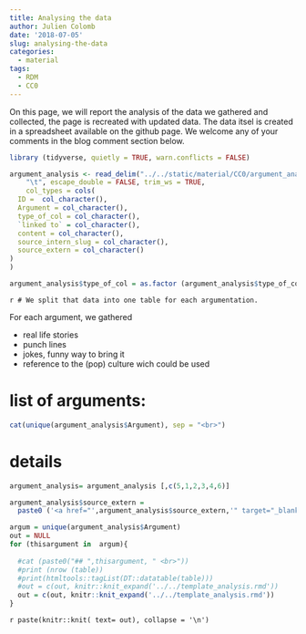 ```yaml
---
title: Analysing the data
author: Julien Colomb
date: '2018-07-05'
slug: analysing-the-data
categories:
  - material
tags:
  - RDM
  - CC0
---
```



On this page, we will report the analysis of the data we gathered and collected, the page is recreated with updated data. The data itsel is created in a spreadsheet available on the github page. We welcome any of your comments in the blog comment section below.


```r

library (tidyverse, quietly = TRUE, warn.conflicts = FALSE)

argument_analysis <- read_delim("../../static/material/CC0/argument_analysis.csv", 
    "\t", escape_double = FALSE, trim_ws = TRUE,
    col_types = cols(
  ID =  col_character(),
  Argument = col_character(),
  type_of_col = col_character(),
  `linked to` = col_character(),
  content = col_character(),
  source_intern_slug = col_character(),
  source_extern = col_character()
)
) 

argument_analysis$type_of_col = as.factor (argument_analysis$type_of_col)

```


`r # We split that data into one table for each argumentation.`

For each argument, we gathered 

- real life stories
- punch lines
- jokes, funny way to bring it
- reference to the (pop) culture wich could be used

# list of arguments:

```r

cat(unique(argument_analysis$Argument), sep = "<br>")

```

# details

```r
argument_analysis= argument_analysis [,c(5,1,2,3,4,6)]

argument_analysis$source_extern = 
  paste0 ('<a href="',argument_analysis$source_extern,'" target="_blank">',argument_analysis$source_extern,"</a>")

argum = unique(argument_analysis$Argument)
out = NULL
for (thisargument in  argum){
  
  #cat (paste0("## ",thisargument, " <br>"))
  #print (nrow (table))
  #print(htmltools::tagList(DT::datatable(table)))
  #out = c(out, knitr::knit_expand('../../template_analysis.rmd'))
  out = c(out, knitr::knit_expand('../../template_analysis.rmd'))
}
```

`r paste(knitr::knit( text= out), collapse = '\n')`

